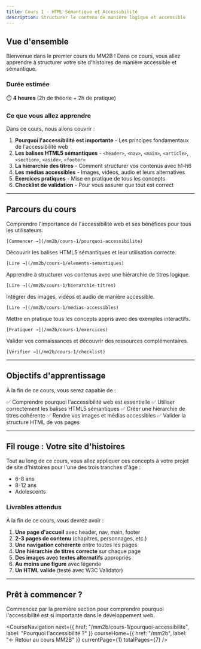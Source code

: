 ```yaml
---
title: Cours 1 - HTML Sémantique et Accessibilité
description: Structurer le contenu de manière logique et accessible
---
```



## Vue d'ensemble

Bienvenue dans le premier cours du MM2B ! Dans ce cours, vous allez apprendre à structurer votre site d'histoires de manière accessible et sémantique.

### Durée estimée
⏱️ **4 heures** (2h de théorie + 2h de pratique)

### Ce que vous allez apprendre

Dans ce cours, nous allons couvrir :

1. **Pourquoi l'accessibilité est importante** - Les principes fondamentaux de l'accessibilité web
2. **Les balises HTML5 sémantiques** - `<header>`, `<nav>`, `<main>`, `<article>`, `<section>`, `<aside>`, `<footer>`
3. **La hiérarchie des titres** - Comment structurer vos contenus avec h1-h6
4. **Les médias accessibles** - Images, vidéos, audio et leurs alternatives
5. **Exercices pratiques** - Mise en pratique de tous les concepts
6. **Checklist de validation** - Pour vous assurer que tout est correct

---

## Parcours du cours

<CardGrid>
  <Card title="1. Pourquoi l'accessibilité ?" icon="information">
    Comprendre l'importance de l'accessibilité web et ses bénéfices pour tous les utilisateurs.

    [Commencer →](/mm2b/cours-1/pourquoi-accessibilite)
  </Card>

  <Card title="2. Éléments sémantiques" icon="document">
    Découvrir les balises HTML5 sémantiques et leur utilisation correcte.

    [Lire →](/mm2b/cours-1/elements-semantiques)
  </Card>

  <Card title="3. Hiérarchie des titres" icon="list">
    Apprendre à structurer vos contenus avec une hiérarchie de titres logique.

    [Lire →](/mm2b/cours-1/hierarchie-titres)
  </Card>

  <Card title="4. Médias accessibles" icon="picture">
    Intégrer des images, vidéos et audio de manière accessible.

    [Lire →](/mm2b/cours-1/medias-accessibles)
  </Card>

  <Card title="5. Exercices" icon="pencil">
    Mettre en pratique tous les concepts appris avec des exemples interactifs.

    [Pratiquer →](/mm2b/cours-1/exercices)
  </Card>

  <Card title="6. Checklist & Ressources" icon="approve-check">
    Valider vos connaissances et découvrir des ressources complémentaires.

    [Vérifier →](/mm2b/cours-1/checklist)
  </Card>
</CardGrid>

---

## Objectifs d'apprentissage

À la fin de ce cours, vous serez capable de :

✅ Comprendre pourquoi l'accessibilité web est essentielle
✅ Utiliser correctement les balises HTML5 sémantiques
✅ Créer une hiérarchie de titres cohérente
✅ Rendre vos images et médias accessibles
✅ Valider la structure HTML de vos pages

---

## Fil rouge : Votre site d'histoires

Tout au long de ce cours, vous allez appliquer ces concepts à votre projet de site d'histoires pour l'une des trois tranches d'âge :

- 6-8 ans
- 8-12 ans
- Adolescents

### Livrables attendus

À la fin de ce cours, vous devrez avoir :

1. **Une page d'accueil** avec header, nav, main, footer
2. **2-3 pages de contenu** (chapitres, personnages, etc.)
3. **Une navigation cohérente** entre toutes les pages
4. **Une hiérarchie de titres correcte** sur chaque page
5. **Des images avec textes alternatifs** appropriés
6. **Au moins une figure** avec légende
7. **Un HTML valide** (testé avec W3C Validator)

---

## Prêt à commencer ?

Commencez par la première section pour comprendre pourquoi l'accessibilité est si importante dans le développement web.

<CourseNavigation
  next={{
    href: "/mm2b/cours-1/pourquoi-accessibilite",
    label: "Pourquoi l'accessibilité ?"
  }}
  courseHome={{
    href: "/mm2b",
    label: "← Retour au cours MM2B"
  }}
  currentPage={1}
  totalPages={7}
/>
